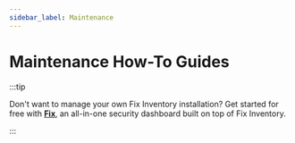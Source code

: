 ```yaml
---
sidebar_label: Maintenance
---
```


# Maintenance How-To Guides

:::tip

Don't want to manage your own Fix Inventory installation? Get started for free with **[Fix](https://fix.security)**, an all-in-one security dashboard built on top of Fix Inventory.

:::

<DocCardList />
